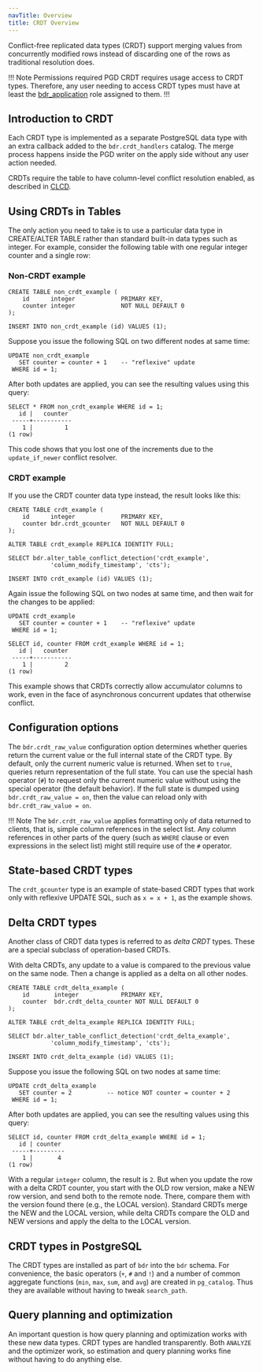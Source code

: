 ```yaml
---
navTitle: Overview
title: CRDT Overview
---
```


Conflict-free replicated data types (CRDT) support merging values from concurrently modified rows instead of discarding one of the rows as traditional resolution does.

!!! Note Permissions required
PGD CRDT requires usage access to CRDT types. Therefore, any user needing to access CRDT types must have at least the [bdr_application](../security/pgd-predefined-roles/#bdr_application) role assigned to them.
!!!

## Introduction to CRDT

Each CRDT type is implemented as a separate PostgreSQL data type with an extra callback added to the `bdr.crdt_handlers` catalog. The merge process happens inside the PGD writer on the apply side without any user action needed.

CRDTs require the table to have column-level conflict resolution enabled, as described in [CLCD](../column-level-conflicts/02_enabling_disabling.mdx).

## Using CRDTs in Tables

The only action you need to take is to use a particular data type in CREATE/ALTER TABLE rather than standard built-in data types such as integer. For example, consider the following table with one regular integer counter and a single row:

### Non-CRDT example

```
CREATE TABLE non_crdt_example (
    id      integer				PRIMARY KEY,
    counter integer				NOT NULL DEFAULT 0
);

INSERT INTO non_crdt_example (id) VALUES (1);
```

Suppose you issue the following SQL on two different nodes at same time:

```
UPDATE non_crdt_example
   SET counter = counter + 1    -- "reflexive" update
 WHERE id = 1;
```

After both updates are applied, you can see the resulting values using this query:

```
SELECT * FROM non_crdt_example WHERE id = 1;
   id |   counter
 -----+-----------
    1 |         1
(1 row)
```

This code shows that you lost one of the increments due to the `update_if_newer` conflict resolver. 

### CRDT example

If you use the CRDT counter data type instead, the result looks like this:

```
CREATE TABLE crdt_example (
    id      integer				PRIMARY KEY,
    counter bdr.crdt_gcounter	NOT NULL DEFAULT 0
);

ALTER TABLE crdt_example REPLICA IDENTITY FULL;

SELECT bdr.alter_table_conflict_detection('crdt_example',
			'column_modify_timestamp', 'cts');

INSERT INTO crdt_example (id) VALUES (1);
```

Again issue the following SQL on two nodes at same time, and then wait for the changes to be applied:

```
UPDATE crdt_example
   SET counter = counter + 1    -- "reflexive" update
 WHERE id = 1;

SELECT id, counter FROM crdt_example WHERE id = 1;
   id |   counter
 -----+-----------
    1 |         2
(1 row)
```

This example shows that CRDTs correctly allow accumulator columns to work, even in the face of asynchronous concurrent updates that otherwise conflict.

## Configuration options

The `bdr.crdt_raw_value` configuration option determines whether queries return the current value or the full internal state of the CRDT type. By default, only the current numeric value is returned. When set to `true`, queries return representation of the full state. You can use the special hash operator
(`#`) to request only the current numeric value without using the special operator (the default behavior). If the full state is dumped using `bdr.crdt_raw_value = on`, then the value can reload only with `bdr.crdt_raw_value = on`.

!!! Note
    The `bdr.crdt_raw_value` applies formatting only of data returned to clients, that is, simple column references in the select list. Any column references in other parts of the query (such as `WHERE` clause or even expressions in the select list) might still require use of the `#` operator.

## State-based CRDT types

The `crdt_gcounter` type is an example of state-based CRDT types that work only with reflexive UPDATE SQL, such as `x = x + 1`, as the example shows.

## Delta CRDT types

Another class of CRDT data types is referred to as *delta CRDT* types. These are a special subclass of operation-based CRDTs.

With delta CRDTs, any update to a value is compared to the previous value on the same node. Then a change is applied as a delta on all other nodes.

```
CREATE TABLE crdt_delta_example (
    id       integer            PRIMARY KEY,
    counter  bdr.crdt_delta_counter NOT NULL DEFAULT 0
);

ALTER TABLE crdt_delta_example REPLICA IDENTITY FULL;

SELECT bdr.alter_table_conflict_detection('crdt_delta_example',
			'column_modify_timestamp', 'cts');

INSERT INTO crdt_delta_example (id) VALUES (1);
```

Suppose you issue the following SQL on two nodes at same time:

```
UPDATE crdt_delta_example
   SET counter = 2          -- notice NOT counter = counter + 2
 WHERE id = 1;
```

After both updates are applied, you can see the resulting values using this query:

```
SELECT id, counter FROM crdt_delta_example WHERE id = 1;
   id | counter
 -----+---------
    1 |       4
(1 row)
```

With a regular `integer` column, the result is `2`. But when you update the row with a delta CRDT counter, you start with the OLD row version, make a NEW row version, and send both to the remote node. There, compare them with the version found there (e.g., the LOCAL version). Standard CRDTs merge the NEW and the LOCAL version, while delta CRDTs compare the OLD and NEW versions and apply the delta
to the LOCAL version.

## CRDT types in PostgreSQL

The CRDT types are installed as part of `bdr` into the `bdr` schema. For convenience, the basic operators (`+`, `#` and `!`) and a number of common aggregate functions (`min`, `max`, `sum`, and `avg`) are created in `pg_catalog`. Thus they are available without having to tweak `search_path`.

## Query planning and optimization

An important question is how query planning and optimization works with these new data types. CRDT types are handled transparently. Both `ANALYZE` and the optimizer work, so estimation and query planning works fine without having to do anything else.

